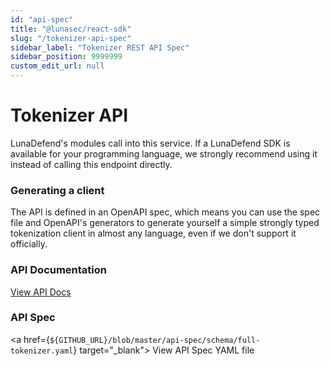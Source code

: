 ```yaml
---
id: "api-spec"
title: "@lunasec/react-sdk"
slug: "/tokenizer-api-spec"
sidebar_label: "Tokenizer REST API Spec"
sidebar_position: 9999999
custom_edit_url: null
---
```

<!--
  ~ Copyright by LunaSec (owned by Refinery Labs, Inc)
  ~
  ~ Licensed under the Creative Commons Attribution-ShareAlike 4.0 International
  ~ (the "License"); you may not use this file except in compliance with the
  ~ License. You may obtain a copy of the License at
  ~
  ~ https://creativecommons.org/licenses/by-sa/4.0/legalcode
  ~
  ~ See the License for the specific language governing permissions and
  ~ limitations under the License.
  ~
-->

# Tokenizer API

LunaDefend's modules call into this service.  If a LunaDefend SDK is available for your programming language, we strongly recommend using it instead of calling this endpoint directly.

### Generating a client

The API is defined in an OpenAPI spec,  which means you can use the spec file and OpenAPI's generators to generate yourself a simple strongly typed tokenization client in almost any language,
even if we don't support it officially.

### API Documentation
<a
    href="/tokenizer-api-spec-static"
    target="_blank">
    View API Docs
</a>

### API Spec
<a
    href={`${GITHUB_URL}/blob/master/api-spec/schema/full-tokenizer.yaml`}
    target="_blank">
    View API Spec YAML file
</a>

